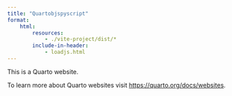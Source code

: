 ```yaml
---
title: "Quartobjspyscript"
format:
    html: 
        resources:
            - ./vite-project/dist/*
        include-in-header: 
            - loadjs.html
---
```


This is a Quarto website.

To learn more about Quarto websites visit <https://quarto.org/docs/websites>.

<div>
<canvas id="bjscanvas"></canvas>
</div>

<script>
    window.index();
</script>